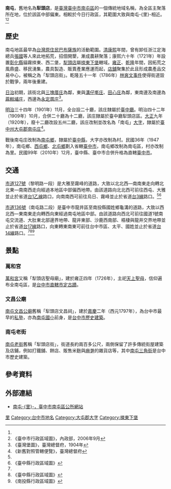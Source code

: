 {{noteTA　
|1 = zh-cn:庄; zh-hk:庄; zh-tw:庄;
}}
{{Infobox Hokkien name
| title      = 南屯
| hanji      = 南屯
| poj        = Lâm-tūn
| sinbhundzi = 
| hanlo      = 
| tl         = Lâm-tūn
| bp         = Lámdûn
| hongim     = 
| hokkienipa = 
| lm         = 
| image      = 
| image_size = 
| caption    = 
|
| othername1           = 舊名
| hanji1               = 犁頭店
| poj1                 = Lê-thâu-tiàm
| hanlo1               =
| tl1                  = Lê-thâu-tiàm
| bp1                  = Létáodiàm
| hokkienipa1          =
}}
'''南屯'''，舊地名為'''犁頭店'''，是[[臺灣|臺灣]][[臺中市|臺中市]][[南屯區|南屯區]]的一個傳統地域名稱，為全區主聚落所在地，位於該區中部偏東。相較於今日行政區，其範圍大致與南屯-{里}-相近。<ref name="臺灣堡圖"/><ref name="臺中省轄市地圖">《臺中市行政區域圖》，內政部，2006年9月</ref>

==歷史==
南屯地區最早為[[台灣原住民|台灣原住民]][[巴布薩族|巴布薩族]]的活動範圍。[[清|清]][[康熙|康熙]]年間，曾有卸任浙江定海總兵[[張國|張國]]等人來此地拓荒，招佃開墾，漸成農耕聚落；康熙六十年（1721年）年設置[[彰化縣|彰化縣]]貓霧拺東、西二堡，[[犁頭店|犁頭店]]屬[[拺東下堡|拺東下堡]]轄域。[[雍正|雍正]]、[[乾隆|乾隆]]年間，因拓荒之風鼎盛、移民湧集，農具製造、販賣產業應運而起，[[店舖|店舖]]聚集於此且形成農產品交易中心，被稱之為「犁頭店街」。乾隆五十一年（1786年）[[林爽文事件|林爽文事件]]使得街道毀於戰爭，兩年後重建。

[[台灣日治時期|日治]]初期，該街北與[[三塊厝_(臺中市南屯區)|三塊厝庄]]為鄰，東與[[溝子墘_(臺中市)|溝仔墘庄]]、[[田心_(臺灣)|田心庄]]為鄰，東南邊及南邊為[[蔴糍埔庄|蔴糍埔庄]]，西邊為[[永定厝_(臺中市)|永定厝庄]]<ref name="臺灣堡圖">《臺灣堡圖》，臺灣總督府，1904年</ref>。

[[明治|明治]]三十四年（1901年）11月，全台設二十廳，該庄隸屬於[[臺中廳|臺中廳]]。明治四十二年（1909年）10月，合併二十廳為十二廳，該庄隸屬於臺中廳犁頭店區。[[大正|大正]]九年（1920年），廢十二廳改設五州二廳，該庄改制並改名為「南屯」[[大字|大字]]，隸屬於[[臺中州|臺中州]][[大屯郡|大屯郡]][[南屯庄|南屯庄]]<ref>《新舊對照管轄便覽》，臺灣總督府</ref>。

戰後南屯庄改制為[[南屯鄉|南屯鄉]]，隸屬於[[臺中縣|臺中縣]]，大字亦改制為村。民國36年（1947年），南屯鄉、[[西屯鄉|西屯鄉]]、[[北屯鄉|北屯鄉]]劃入省轄[[臺中市_(省轄市)|臺中市]]，南屯鄉改制為南屯區，村亦改制為里。民國99年（2010年）12月，臺中縣、臺中市合併升格為直轄[[臺中市|臺中市]]。

==交通==
[[市道127號|市道127號]]（黎明路一段）是大雅至霧峰的道路，大致以北北西—南南東走向轉北北東—南南西走向經過本地區中部偏西地帶。由該道路向北北西可前往西屯、大雅並止於省道[[台1乙線|台1乙線]]路口，向南南西可前往烏日、霧峰並止於省道[[台3線|台3線]]路口。<ref name="臺灣堡圖"/><ref name="臺中縣地圖">《臺中縣行政區域圖》</ref>

[[市道136號|市道136號]]（南屯路二段）是臺中市龍井區至南投縣國姓鄉龜溝的道路，大致以西北西—東南東走向轉西向東經過南屯地區中部。由該道路向西北可前往國道1號南屯交流道、大肚東北部邊界地帶、龍井東部、沙鹿西南部、梧棲與龍井交界地帶並止於省道[[台17線|台17線]]路口，向東轉東南東可前往台中市區、太平、國姓並止於省道[[台14線|台14線]]路口。<ref name="臺灣堡圖"/><ref name="臺中縣地圖">《臺中縣行政區域圖》</ref><ref name="南投縣地圖">《南投縣行政區域圖》</ref>

==景點==
===萬和宮===
[[萬和宮_(台中市)|萬和宮]]又稱「犁頭店聖母廟」，建於雍正四年（1726年），主祀[[天上聖母|天上聖母]]，信仰遍布全南屯區，是[[臺中市文化資產#直轄市定古蹟|台中市直轄市定古蹟]]。

===文昌公廟===
[[南屯文昌公廟|南屯文昌公廟]]舊稱「犁頭店文昌祠」，建於[[嘉慶|嘉慶]]二年（西元1797年），為台中市最早的[[私塾|私塾]]，亦為[[南屯國小|南屯國小]]前身，是[[臺中市文化資產#歷史建築|台中市歷史建築]]。

===南屯老街===
[[南屯老街|南屯老街]]舊稱「犁頭店街」，街道長約兩百多公尺，兩側保留了許多傳統街屋建築及店鋪，例如打鐵舖、餅店、販售米麩與[[麻芛|麻芛]]的雜貨店等，其中[[南屯三角街|南屯三角街]]是台中市歷史建築。

== 參考資料 ==
{{reflist}}

==外部連結==
*[https://web.archive.org/web/20150402091814/http://www.nantun.taichung.gov.tw/ct.asp?xItem=55466&ctNode=3119&mp=134010 南屯-{里}-，臺中市南屯區公所網站]

{{臺中市市中心的里}}
{{大屯郡}}

[[Category:南屯區|里]]
[[Category:台中市地名|Category:台中市地名]]
[[Category:大屯郡大字|Category:大屯郡大字]]
[[Category:捒東下堡|Category:捒東下堡]]